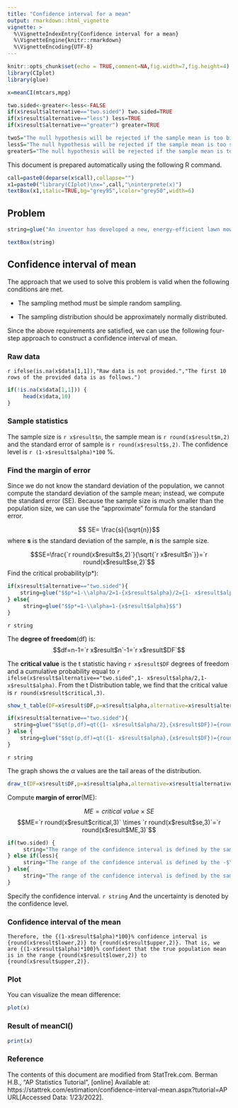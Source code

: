 ```yaml
---
title: "Confidence interval for a mean"
output: rmarkdown::html_vignette
vignette: >
  %\VignetteIndexEntry{Confidence interval for a mean}
  %\VignetteEngine{knitr::rmarkdown}
  %\VignetteEncoding{UTF-8}
---
```


```r
knitr::opts_chunk$set(echo = TRUE,comment=NA,fig.width=7,fig.height=4)
library(CIplot)
library(glue)
```

```r
x=meanCI(mtcars,mpg)

two.sided<-greater<-less<-FALSE
if(x$result$alternative=="two.sided") two.sided=TRUE
if(x$result$alternative=="less") less=TRUE
if(x$result$alternative=="greater") greater=TRUE

twoS="The null hypothesis will be rejected if the sample mean is too big or if it is too small."
lessS="The null hypothesis will be rejected if the sample mean is too small."
greaterS="The null hypothesis will be rejected if the sample mean is too big."
```

This document is prepared automatically using the following R command.

```r
call=paste0(deparse(x$call),collapse="")
x1=paste0("library(CIplot)\nx=",call,"\ninterprete(x)")
textBox(x1,italic=TRUE,bg="grey95",lcolor="grey50",width=6)
```

## Problem


```r

string=glue("An inventor has developed a new, energy-efficient lawn mower engine. From his stock of  {x$result$n*100} engines, the inventor selects a simple random sample of {x$result$n} engines for testing. The engines run for an average of {round(x$result$m,2)} minutes on a single gallon of regular gasoline, with a standard deviation of {round(x$result$s,2)} minutes. What is the {(1-x$result$alpha)*100}% confidence interval for the average minutes? (Assume that run times for the population of engines are normally distributed.")

textBox(string)
```


## Confidence interval of mean

The approach that we used to solve this problem is valid when the following conditions are met.

- The sampling method must be simple random sampling. 

- The sampling distribution should be approximately normally distributed.

Since the above requirements are satisfied, we can use the following four-step approach to construct a confidence interval of mean.


### Raw data

`r ifelse(is.na(x$data[1,1]),"Raw data is not provided.","The first 10 rows of the provided data is as follows.")`

```r
if(!is.na(x$data[1,1])) {
     head(x$data,10)
}
```

### Sample statistics

The sample size is `r x$result$n`, the sample mean is `r round(x$result$m,2)` and the standard error of sample is `r round(x$result$s,2)`. The confidence level is `r (1-x$result$alpha)*100` %.

### Find the margin of error

Since we do not know the standard deviation of the population, we cannot compute the standard deviation of the sample mean; instead, we compute the standard error (SE). Because the sample size is much smaller than the population size, we can use the "approximate" formula for the standard error.


$$ SE= \frac{s}{\sqrt{n}}$$
where **s** is the standard deviation of the sample, **n** is the sample size.


$$SE=\frac{`r round(x$result$s,2)`}{\sqrt{`r x$result$n`}}=`r round(x$result$se,2)`$$
Find the critical probability(p*):

```r
if(x$result$alternative=="two.sided"){
    string=glue("$$p*=1-\\alpha/2=1-{x$result$alpha}/2={1- x$result$alpha/2}$$")
} else{
     string=glue("$$p*=1-\\alpha=1-{x$result$alpha}$$")
}
```
`r string`

The **degree of freedom**(df) is:
$$df=n-1=`r x$result$n`-1=`r x$result$DF`$$


The **critical value** is the t statistic having `r x$result$DF` degrees of freedom and a cumulative probability equal to `r ifelse(x$result$alternative=="two.sided",1- x$result$alpha/2,1- x$result$alpha)`. From the t Distribution table, we find that the critical value is `r round(x$result$critical,3)`.

```r
show_t_table(DF=x$result$DF,p=x$result$alpha,alternative=x$result$alternative)
```

```r
if(x$result$alternative=="two.sided"){
  string=glue("$$qt(p,df)=qt({1- x$result$alpha/2},{x$result$DF})={round(x$result$critical,3)}$$")
} else {
    string=glue("$$qt(p,df)=qt({1- x$result$alpha},{x$result$DF})={round(x$result$critical,3)}$$") 
} 
```

`r string`

The graph shows the $\alpha$ values are the tail areas of the distribution. 

```r
draw_t(DF=x$result$DF,p=x$result$alpha,alternative=x$result$alternative)
```

Compute **margin of error**(ME):

$$ME=critical\ value \times SE$$
$$ME=`r round(x$result$critical,3)` \times `r round(x$result$se,3)`=`r round(x$result$ME,3)`$$

```r
if(two.sided) {
     string="The range of the confidence interval is defined by the sample statistic $\\pm$margin of error."
} else if(less){
     string="The range of the confidence interval is defined by the -$\\infty$(infinite) and the sample statistic + margin of error."
} else{
     string="The range of the confidence interval is defined by the sample statistic - margin of error and the $\\infty$(infinite)."
}
```

Specify the confidence interval. `r string` And the uncertainty is denoted by the confidence level.

### Confidence interval of the mean
 

```glue
Therefore, the {(1-x$result$alpha)*100}% confidence interval is {round(x$result$lower,2)} to {round(x$result$upper,2)}. That is, we are {(1-x$result$alpha)*100}% confident that the true population mean is in the range {round(x$result$lower,2)} to {round(x$result$upper,2)}.
```


### Plot

You can visualize the mean difference:

```r
plot(x)
```

### Result of meanCI()

```r
print(x)
```

### Reference

The contents of this document are modified from StatTrek.com.
Berman H.B., "AP Statistics Tutorial", [online] Available at:  https://stattrek.com/estimation/confidence-interval-mean.aspx?tutorial=AP URL[Accessed Data: 1/23/2022]. 


